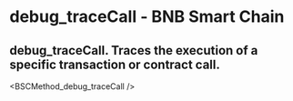 # debug_traceCall - BNB Smart Chain

## debug_traceCall. Traces the execution of a specific transaction or contract call.


<BSCMethod_debug_traceCall />
